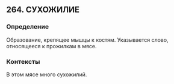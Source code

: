 ## 264. СУХОЖИЛИЕ
### Определение
Образование, крепящее мышцы к костям. Указывается слово, относящееся к прожилкам в мясе.

### Контексты
В этом мясе много сухожилий.

